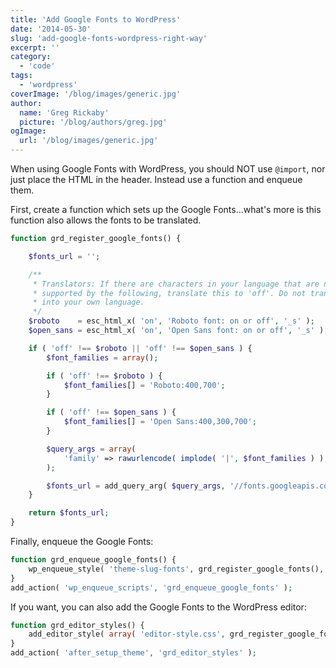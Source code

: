 ```yaml
---
title: 'Add Google Fonts to WordPress'
date: '2014-05-30'
slug: 'add-google-fonts-wordpress-right-way'
excerpt: ''
category:
  - 'code'
tags:
  - 'wordpress'
coverImage: '/blog/images/generic.jpg'
author:
  name: 'Greg Rickaby'
  picture: '/blog/authors/greg.jpg'
ogImage:
  url: '/blog/images/generic.jpg'
---
```


When using Google Fonts with WordPress, you should NOT use `@import`, nor just place the HTML in the header. Instead use a function and enqueue them.

First, create a function which sets up the Google Fonts...what's more is this function also allows the fonts to be translated.

```php
function grd_register_google_fonts() {

	$fonts_url = '';

	/**
	 * Translators: If there are characters in your language that are not
	 * supported by the following, translate this to 'off'. Do not translate
	 * into your own language.
	 */
	$roboto    = esc_html_x( 'on', 'Roboto font: on or off', '_s' );
	$open_sans = esc_html_x( 'on', 'Open Sans font: on or off', '_s' );

	if ( 'off' !== $roboto || 'off' !== $open_sans ) {
		$font_families = array();

		if ( 'off' !== $roboto ) {
			$font_families[] = 'Roboto:400,700';
		}

		if ( 'off' !== $open_sans ) {
			$font_families[] = 'Open Sans:400,300,700';
		}

		$query_args = array(
			'family' => rawurlencode( implode( '|', $font_families ) ),
		);

		$fonts_url = add_query_arg( $query_args, '//fonts.googleapis.com/css' );
	}

	return $fonts_url;
}
```

Finally, enqueue the Google Fonts:

```php
function grd_enqueue_google_fonts() {
    wp_enqueue_style( 'theme-slug-fonts', grd_register_google_fonts(), array(), null );
}
add_action( 'wp_enqueue_scripts', 'grd_enqueue_google_fonts' );
```

If you want, you can also add the Google Fonts to the WordPress editor:

```php
function grd_editor_styles() {
    add_editor_style( array( 'editor-style.css', grd_register_google_fonts() ) );
}
add_action( 'after_setup_theme', 'grd_editor_styles' );
```
